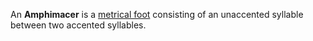 
An '''Amphimacer''' is a [[Foot_(prosody)|metrical foot]] consisting of an unaccented syllable between two accented syllables.